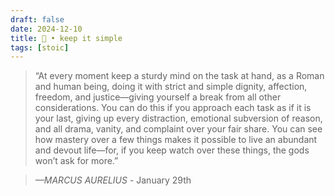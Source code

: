 ```yaml
---
draft: false 
date: 2024-12-10
title: 🗿 • keep it simple
tags: [stoic]
---
```


>  “At every moment keep a sturdy mind on the task at hand, as a Roman and human being, doing it with strict and simple dignity, affection, freedom, and justice—giving yourself a break from all other considerations. You can do this if you approach each task as if it is your last, giving up every distraction, emotional subversion of reason, and all drama, vanity, and complaint over your fair share. You can see how mastery over a few things makes it possible to live an abundant and devout life—for, if you keep watch over these things, the gods won’t ask for more.”

> *—MARCUS AURELIUS* - January 29th